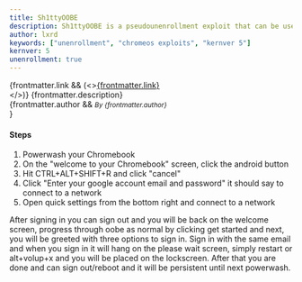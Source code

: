 ```yaml
---
title: Sh1ttyOOBE
description: Sh1ttyOOBE is a pseudounenrollment exploit that can be used to fully unenroll with Br0ker
author: lxrd
keywords: ["unenrollment", "chromeos exploits", "kernver 5"]
kernver: 5
unenrollment: true
---
```


{frontmatter.link && (<><a href={frontmatter.link}>{frontmatter.link}</a><br/></>)}
{frontmatter.description}<br/>
{frontmatter.author && <small><i>By {frontmatter.author}</i><br/></small>}

#### Steps
1.  Powerwash your Chromebook
2.  On the "welcome to your Chromebook" screen, click the android button
3.  Hit CTRL+ALT+SHIFT+R and click "cancel"
4.  Click "Enter your google account email and password" it should say to connect to a network
5.  Open quick settings from the bottom right and connect to a network

After signing in you can sign out and you will be back on the welcome screen, progress through oobe as normal by clicking get started and next, you will be greeted with three options to sign in. Sign in with the same email and when you sign in it will hang on the please wait screen, simply restart or alt+volup+x and you will be placed on the lockscreen. After that you are done and can sign out/reboot and it will be persistent until next powerwash.